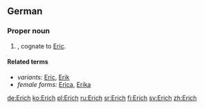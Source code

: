 ==German==

===Proper noun===
{{head|de|proper noun}}

# {{given name|male|lang=de}}, cognate to [[Eric]].

====Related terms====
* ''variants:'' [[Eric]], [[Erik]]
* ''female forms:'' [[Erica]], [[Erika]]

[[de:Erich]]
[[ko:Erich]]
[[pl:Erich]]
[[ru:Erich]]
[[sr:Erich]]
[[fi:Erich]]
[[sv:Erich]]
[[zh:Erich]]